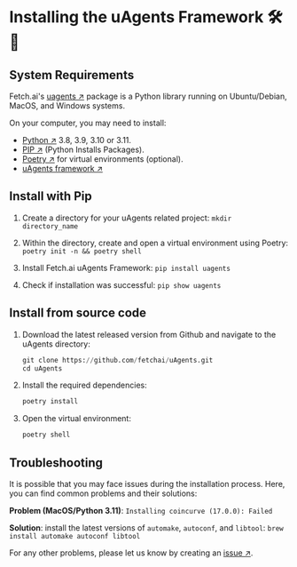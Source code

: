 # Installing the uAgents Framework 🛠️📲

## System Requirements

Fetch.ai's [uagents ↗️](https://pypi.org/project/uagents/) package is a Python library running on Ubuntu/Debian, MacOS, and Windows systems.

On your computer, you may need to install:

- [Python ↗️](https://www.python.org/downloads/) 3.8, 3.9, 3.10 or 3.11.
- [PIP ↗️](https://pypi.org/project/pip/) (Python Installs Packages).
- [Poetry ↗️](https://python-poetry.org/) for virtual environments (optional).
- [uAgents framework ↗️](https://pypi.org/project/uagents/)

## Install with Pip

1. Create a directory for your uAgents related project: `mkdir directory_name`

2. Within the directory, create and open a virtual environment using Poetry: `poetry init -n && poetry shell`

3. Install Fetch.ai uAgents Framework: `pip install uagents`

4. Check if installation was successful: `pip show uagents`

## Install from source code

1. Download the latest released version from Github and navigate to the uAgents directory:

   ```py
   git clone https://github.com/fetchai/uAgents.git
   cd uAgents
   ```

2. Install the required dependencies:

   ```py
   poetry install
   ```

3. Open the virtual environment:

   ```py
   poetry shell
   ```

## Troubleshooting

It is possible that you may face issues during the installation process. Here, you can find common problems and their solutions:

**Problem (MacOS/Python 3.11)**: `Installing coincurve (17.0.0): Failed`

**Solution**: install the latest versions of `automake`, `autoconf`, and `libtool`: `brew install automake autoconf libtool`

For any other problems, please let us know by creating an [issue ↗️](https://github.com/fetchai/uAgents/issues).
